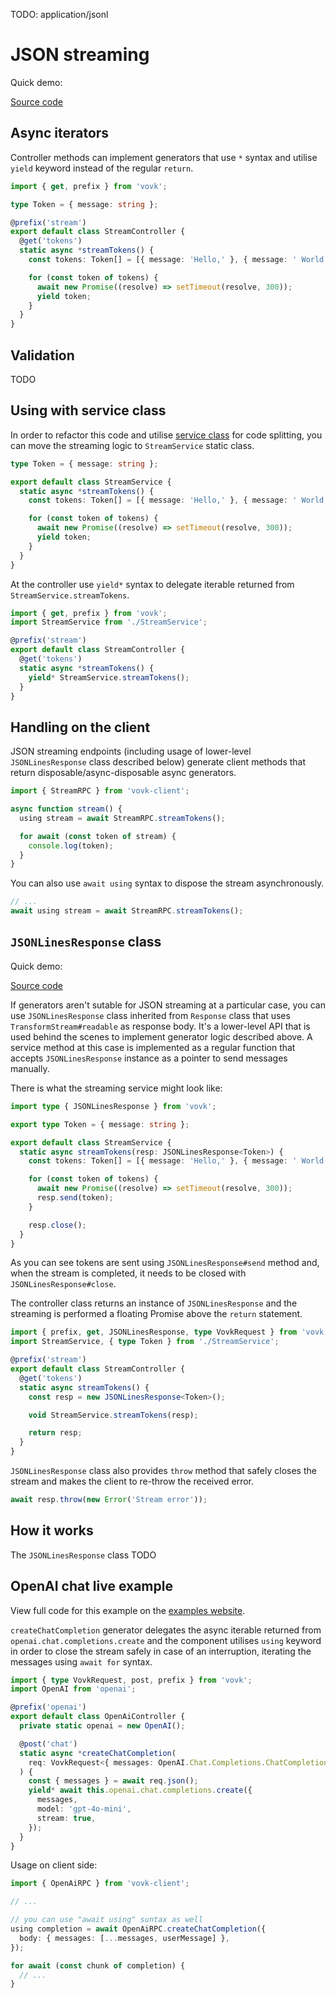 

TODO: application/jsonl

# JSON streaming

Quick demo:

<div className="doc-live-example">
  <LiveStreamExample />
</div>

[Source code](https://vovk-examples.vercel.app/stream)

## Async iterators

Controller methods can implement generators that use `*` syntax and utilise `yield` keyword instead of the regular `return`.

```ts filename="src/modules/stream/StreamController.ts"
import { get, prefix } from 'vovk';

type Token = { message: string };

@prefix('stream')
export default class StreamController {
  @get('tokens')
  static async *streamTokens() {
    const tokens: Token[] = [{ message: 'Hello,' }, { message: ' World' }, { message: '!' }];

    for (const token of tokens) {
      await new Promise((resolve) => setTimeout(resolve, 300));
      yield token;
    }
  }
}
```

## Validation

TODO

## Using with service class

In order to refactor this code and utilise [service class](/controller/service) for code splitting, you can move the streaming logic to `StreamService` static class.

```ts filename="src/modules/stream/StreamService.ts"
type Token = { message: string };

export default class StreamService {
  static async *streamTokens() {
    const tokens: Token[] = [{ message: 'Hello,' }, { message: ' World' }, { message: '!' }];

    for (const token of tokens) {
      await new Promise((resolve) => setTimeout(resolve, 300));
      yield token;
    }
  }
}
```

At the controller use `yield*` syntax to delegate iterable returned from `StreamService.streamTokens`.

```ts filename="src/modules/stream/StreamController.ts"
import { get, prefix } from 'vovk';
import StreamService from './StreamService';

@prefix('stream')
export default class StreamController {
  @get('tokens')
  static async *streamTokens() {
    yield* StreamService.streamTokens();
  }
}
```

## Handling on the client

JSON streaming endpoints (including usage of lower-level `JSONLinesResponse` class described below) generate client methods that return disposable/async-disposable async generators.

```ts
import { StreamRPC } from 'vovk-client';

async function stream() {
  using stream = await StreamRPC.streamTokens();

  for await (const token of stream) {
    console.log(token);
  }
}
```

You can also use `await using` syntax to dispose the stream asynchronously.

```ts
// ...
await using stream = await StreamRPC.streamTokens();
```


## `JSONLinesResponse` class

Quick demo:

<div className="doc-live-example">
  <LiveJSONLinesResponseExample />
</div>

[Source code](https://vovk-examples.vercel.app/stream-response-object)

If generators aren't sutable for JSON streaming at a particular case, you can use `JSONLinesResponse` class inherited from `Response` class that uses `TransformStream#readable` as response body.
It's a lower-level API that is used behind the scenes to implement generator logic described above.
A service method at this case is implemented as a regular function that accepts `JSONLinesResponse` instance as a pointer to send messages manually.

There is what the streaming service might look like:

```ts filename="src/modules/stream/StreamService.ts"
import type { JSONLinesResponse } from 'vovk';

export type Token = { message: string };

export default class StreamService {
  static async streamTokens(resp: JSONLinesResponse<Token>) {
    const tokens: Token[] = [{ message: 'Hello,' }, { message: ' World' }, { message: '!' }];

    for (const token of tokens) {
      await new Promise((resolve) => setTimeout(resolve, 300));
      resp.send(token);
    }

    resp.close();
  }
}
```

As you can see tokens are sent using `JSONLinesResponse#send` method and, when the stream is completed, it needs to be closed with `JSONLinesResponse#close`.

The controller class returns an instance of `JSONLinesResponse` and the streaming is performed a floating Promise above the `return` statement.

```ts
import { prefix, get, JSONLinesResponse, type VovkRequest } from 'vovk';
import StreamService, { type Token } from './StreamService';

@prefix('stream')
export default class StreamController {
  @get('tokens')
  static async streamTokens() {
    const resp = new JSONLinesResponse<Token>();

    void StreamService.streamTokens(resp);

    return resp;
  }
}
```

`JSONLinesResponse` class also provides `throw` method that safely closes the stream and makes the client to re-throw the received error.

```ts
await resp.throw(new Error('Stream error'));
```

## How it works

The `JSONLinesResponse` class TODO

## OpenAI chat live example

<div className="doc-live-example">
  <LiveOpenAiExample />
</div>

View full code for this example on the [examples website](https://vovk-examples.vercel.app/openai).

`createChatCompletion` generator delegates the async iterable returned from `openai.chat.completions.create`
and the component utilises `using` keyword in order to close the stream safely in case of an interruption, iterating the messages using `await for` syntax.

```ts
import { type VovkRequest, post, prefix } from 'vovk';
import OpenAI from 'openai';

@prefix('openai')
export default class OpenAiController {
  private static openai = new OpenAI();

  @post('chat')
  static async *createChatCompletion(
    req: VovkRequest<{ messages: OpenAI.Chat.Completions.ChatCompletionMessageParam[] }>
  ) {
    const { messages } = await req.json();
    yield* await this.openai.chat.completions.create({
      messages,
      model: 'gpt-4o-mini',
      stream: true,
    });
  }
}
```

Usage on client side:

```ts
import { OpenAiRPC } from 'vovk-client';

// ...

// you can use "await using" suntax as well
using completion = await OpenAiRPC.createChatCompletion({
  body: { messages: [...messages, userMessage] },
});

for await (const chunk of completion) {
  // ...
}
```
